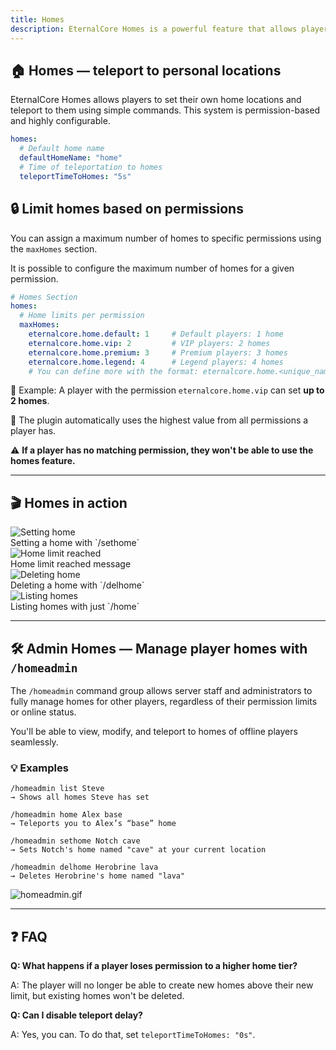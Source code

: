 ```yaml
---
title: Homes
description: EternalCore Homes is a powerful feature that allows players to set, manage, and teleport to custom home locations with optional permissions-based limits.
---
```


## 🏠 Homes — teleport to personal locations

EternalCore Homes allows players to set their own home locations and teleport to them using simple commands. This system is permission-based and highly configurable.

```yaml
homes:
  # Default home name
  defaultHomeName: "home"
  # Time of teleportation to homes
  teleportTimeToHomes: "5s"
```

## 🔒 Limit homes based on permissions

You can assign a maximum number of homes to specific permissions using the `maxHomes` section.

It is possible to configure the maximum number of homes for a given permission.

```yaml
# Homes Section
homes:
  # Home limits per permission
  maxHomes:
    eternalcore.home.default: 1     # Default players: 1 home
    eternalcore.home.vip: 2         # VIP players: 2 homes
    eternalcore.home.premium: 3     # Premium players: 3 homes
    eternalcore.home.legend: 4      # Legend players: 4 homes
    # You can define more with the format: eternalcore.home.<unique_name>
```

🎯 Example:
A player with the permission `eternalcore.home.vip` can set **up to 2 homes**.

📌 The plugin automatically uses the highest value from all permissions a player has.

⚠️ **If a player has no matching permission, they won't be able to use the homes feature.**

---

## 🎬 Homes in action

<div className="grid grid-cols-1 md:grid-cols-2 gap-4 my-6">
  <div className="overflow-hidden">
    <img className="inline-block rounded-md shadow-sm my-4" src="/docs/eternalcore/homes/sethome.gif" alt="Setting home" />
    <div className="p-2 text-center text-sm font-medium bg-muted">Setting a home with `/sethome`</div>
  </div>

  <div className="overflow-hidden">
    <img className="inline-block rounded-md shadow-sm my-4" src="/docs/eternalcore/homes/home-limit-reached.gif" alt="Home limit reached" />
    <div className="p-2 text-center text-sm font-medium bg-muted">Home limit reached message</div>
  </div>

  <div className="overflow-hidden">
    <img className="inline-block rounded-md shadow-sm my-4" src="/docs/eternalcore/homes/delhome.gif" alt="Deleting home" />
    <div className="p-2 text-center text-sm font-medium bg-muted">Deleting a home with `/delhome`</div>
  </div>

  <div className="overflow-hidden">
    <img className="inline-block rounded-md shadow-sm my-4" src="/docs/eternalcore/homes/home-list.gif" alt="Listing homes" />
    <div className="p-2 text-center text-sm font-medium bg-muted">Listing homes with just `/home`</div>
  </div>
</div>

---

## 🛠️ Admin Homes — Manage player homes with `/homeadmin`

The `/homeadmin` command group allows server staff and administrators to fully manage homes for other players, regardless of their permission limits or online status.


<AlertBox type="warning" title="⚙️ Offline player support is coming in EternalCore 2.0!">
  You'll be able to view, modify, and teleport to homes of offline players seamlessly.
</AlertBox>

### 💡 Examples

```text
/homeadmin list Steve
→ Shows all homes Steve has set

/homeadmin home Alex base
→ Teleports you to Alex’s “base” home

/homeadmin sethome Notch cave
→ Sets Notch's home named "cave" at your current location

/homeadmin delhome Herobrine lava
→ Deletes Herobrine's home named "lava"
```

![homeadmin.gif](/docs/eternalcore/homes/homeadmin.gif)

---

## ❓ FAQ

**Q: What happens if a player loses permission to a higher home tier?**

A: The player will no longer be able to create new homes above their new limit, but existing homes won't be deleted.

**Q: Can I disable teleport delay?**

A: Yes, you can. To do that, set `teleportTimeToHomes: "0s"`.
